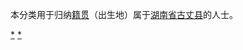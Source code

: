{{Catnav|頁面分類|各種主題的頁面分類|依中国各省来作的分类|各地中国人|湖南人|湘西人}}
{{Catnav|頁面分類|人物|各國人物|中国人|各地中国人|湖南人|湘西人}}

本分类用于归纳[[籍贯|籍贯]]（出生地）属于[[湖南省|湖南省]][[古丈县|古丈县]]的人士。

[[Category:湘西人|*]]
[[Category:古丈县|*]]